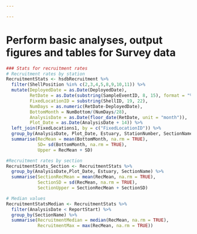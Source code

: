 ```yaml
---

---
```

# Perform basic analyses, output figures and tables for Survey data

``` r

### Stats for recruitment rates
# Recruitment rates by station
RecruitmentStats <- hsdbRecruitment %>%
  filter(ShellPosition %in% c(2,3,4,5,8,9,10,11)) %>%
  mutate(DeployedDate = as.Date(DeployedDate), 
         RetDate = as.Date(substring(SampleEventID, 8, 15), format = "%Y%m%d"), 
         FixedLocationID = substring(ShellID, 19, 22), 
         NumDays = as.numeric(RetDate-DeployedDate),
         BottomMonth = NumBottom/(NumDays/28),
         AnalysisDate = as.Date(floor_date(RetDate, unit = "month")),
         Plot_Date = as.Date(AnalysisDate + 14)) %>%
  left_join(FixedLocations1, by = c("FixedLocationID")) %>%
  group_by(AnalysisDate, Plot_Date, Estuary, StationNumber, SectionName) %>% 
  summarise(RecMean = mean(BottomMonth, na.rm = TRUE), 
            SD= sd(BottomMonth, na.rm = TRUE),
            Upper = RecMean + SD)

#Recruitment rates by section
RecruitmentStats_Section <- RecruitmentStats %>%
  group_by(AnalysisDate,Plot_Date, Estuary, SectionName) %>% 
  summarise(SectionRecMean = mean(RecMean, na.rm = TRUE), 
            SectionSD = sd(RecMean, na.rm = TRUE),
            SectionUpper = SectionRecMean + SectionSD)

# Median values
RecruitmentStatsMedian <- RecruitmentStats %>%
  filter(AnalysisDate < ReportStart) %>%
  group_by(SectionName) %>%
  summarise(RecruitmentMedian = median(RecMean, na.rm = TRUE),
            RecruitmentMax = max(RecMean, na.rm = TRUE))

```